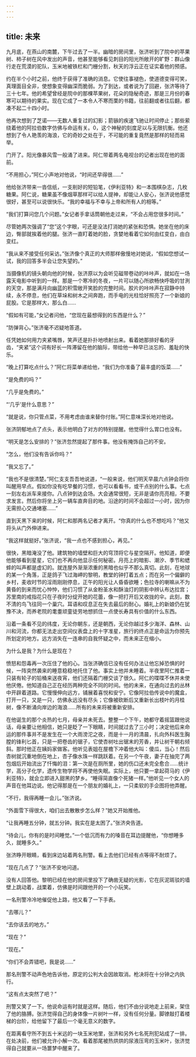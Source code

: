 ```yaml
---
---
---
```

title: 未来
---




九月底，在燕山的南麓，下午过去了一半。幽暗的房间里，张济听到了院中的苹果树、柿子树在风中发出的声音，他甚至能够看见刺目的阳光所敞开的旷野：群山像行走在荒漠的驼队，玉米地被铁栏和门栅分割，秋天的浮云正在证实着他的预感。

约在半个小时之前，他终于获得了准确的消息。它使往事褪色，使道德变得可笑，真理面目全非，使想象变得幽深而脆弱。为了到达，或者说为了回避，张济等待了三十七年。他的希望曾经是院中的那棵苹果树，花朵的隐秘奇迹，那是三月份的春寒可以期待的果实。现在它成了一本令人不寒而栗的书籍，往前翻或者往后翻，都凑不起二十四小时。

他再次想到了芝诺——无数人重复过的幻影；箭镞的疾速飞驰让时间停止；那些萦绕着他的阿拉伯数字仿佛与命运有关。0，这个神秘的刻度足以与无限抗衡。他还想到了令人艳羡的海浪，它的奇妙之处在于，不可能的重复竟然是那样的轻而易举。

门开了。阳光像暴风雪一般涌了进来。阿仁带着两名电视台的记者出现在他的面前。

“不用担心，”阿仁小声地对他说，“时间还早得很……”

他给张济带来一沓信纸，一支削好的短铅笔，《伊利亚特》和一本围棋杂志，几枚糖果。阿仁说，糖果虽不像烟草那样可以给人提神，却能让人安心，张济说他感觉很好，甚至可以说很快乐。“我的幸福与不幸与上帝和所有人的相等。”

“我们打算问您几个问题。”女记者手拿话筒朝他走过来，“不会占用您很多时间。”

尽管她两次强调了“您”这个字眼，可还是没法打消她的紧张和恐惧。她坐在他的床边，臀部就挨着他的腿。张济一直盯着她的脸，贪婪地看着它如何由红变白，由白变红。

“我从来不接受任何采访。”张济像个真正的大师那样傲慢地对她说，“假如您想试一试，我的回答多半会让您失望的。”

当摄像机的镜头朝向他的时候，张济原以为会听见磁带卷动的咔咔声，就如在一场露天电影中听到的一样。那是一个寒冷的冬夜，一片可以随心所欲畅快呼吸的甘洌的天空，那是满月向幽蓝的积雪敞开笑脸的完整时间。胶片的咔咔声在寂静中持续，永不停息，他们在草垛和树木之间奔跑，而手电的光柱恰好照亮了一个新娘的屁股。它是那样大，那么白……

“假如有可能，”女记者问他，“您现在最想得到的东西是什么？”

“防弹背心。”张济毫不迟疑地答道。

任凭她如何用力夹紧嘴唇，笑声还是扑扑地喷射出来。看着她那排好看的牙齿，“夹紧”这个词有好长一阵滞留在他的脑际，带给他一种早已淡忘的、羞耻的快乐。

“晚上打算吃点什么？”阿仁将菜单递给他，“我们为你准备了最丰盛的饭菜……”

“是免费的吗？”

“几乎是免费的。”

“‘几乎’是什么意思？”

“就是说，你只管点菜，不用考虑由谁来替你付账。”阿仁意味深长地对他说。

张济阴郁地点了点头，表示他明白了对方的特别提醒。他觉得什么胃口也没有。

“明天是怎么安排的？”张济忽然提起了那件事。他没有掩饰自己的不安。

“怎么，他们没有告诉你吗？”

“我又忘了。”

“我也不是很清楚。”阿仁支支吾吾地说道，“一般来说，他们明天早晨六点钟会将你叫醒用早点。假如你没有吃早餐的习惯，也可以看看书，或干点别的什么事。七点一刻左右派车来接你。八点钟到达会场。大会通常很短，无非是请你亮亮相，不要求发言。然后你将坐上另一辆车直奔目的地。沿途的时间不会超过一小时，因为你无需担心交通堵塞……”

直到天黑下来的时候，阿仁和那两名记者才离开。“你真的什么也不想吃吗？”他又将头从门外伸进来。

“我这样就挺好。”张济说，“我一点也不感到担心，再见。”

很快，黑暗淹没了他。建筑物的墙壁和巨大的穹顶将它与星空隔开。他知道，即便他能够看到星星，它们也不再向他显示任何秘密。月亮上的暗影、潮汐、季节和蟋蟀的叫声都是虚幻的。就连屋外渐渐浓重的黑暗也似乎不那么真切。此刻，在地球的某一个角落，正是鸽子飞过海岬的黎明，教堂的钟打着五点；而在另一个偏僻的乡村，麦收时节的淫雨刚刚停息，正午的阳光让人昏昏欲睡；色拉寺的喇嘛从不为黄昏的到来而忧心忡忡，他们习惯了从金粉圣水和酥油灯的阴影中辨认布达拉宫；苏里南的戒指花只在子夜时分绽开她的花蕾，像一把打开后又收拢的伞。此刻，数不清的鸟飞往同一个巢穴。耳语和叹息正在失去最后的耐心。婚礼上的新娘仍在犹豫不决，而养老院的耄耋顽童徒劳地想抓住一点使长寿具有价值的什么东西。

沿着一条看不见的纬度，无论你朝东，还是朝西，无论你越过多少海洋、森林、山川和河流，你都无法走出空间仪表盘上的十字准星，旅行的终点正是命运为你预先所划定的地方。远方消失在一连串的自我怀疑之中，而未来正在缩小。

为什么是我？为什么是现在？

愤怒和怨毒再一次压住了他的心。当张济确信已没有任何办法让他忘掉恐惧的时候，一阵突然袭来的睡意稳稳地托住了他。事实上他并未睡着。半夜里阿仁推着一只装有轮子的铅桶来送夜宵，他们还隔着门栅交谈了很久。阿仁的喋喋不休并未使他厌倦。他知道自己正在经历两种完全不同的时间。他的未来，在通向过去的丛林中开辟着道路。它慢慢伸向远方，铺展着喜悦和安宁。它像阿拉伯传说中的魔盒，打开一只，又是一只，仿佛永远没有尽头；它像被砍断后又重新长出枝叶的月桂树，像不断涌向岸边的海浪……所有的未来将被重新安排。

在他诞生的那个炎热的七月，母亲并未死去。整整一个下午，她都守着摇篮跟他说话，母亲要让他相信，她只是眨了一下眼睛，时间就过去了三小时；决定他后来命运的那件事并不是发生在一个大雨滂沱之夜，而是十一月的清晨，扎向外科医生胸膛的锋利匕首，只是一把卷齿的锯子，它使杏树吐出锯末的芳香，并让树干朝右倾斜。那时他正在姨妈家做客。他听见表姐在屋檐下冲着他大叫：傻瓜，当心！然后杏树就沉重地倒在地上，杏子像水珠一样跳跃着。在另一个午夜，妻子在抽完了两包烟后开始流出了忏悔的泪：第一次是在厕所里，她的伤口还未完全愈合……统计学，高分子化学，遗传生物学将不再使他失眠。实际上，他只要一拿起荷马的《伊利亚特》，就会立即进入甜黑的梦乡。“睡得简直像个死猪一样。”他听见一个女人的声音在他耳边说。他记得那是在一个朋友的婚礼上，一只柔软的手企图将他弄醒。

“不行，我得再睡一会儿。”张济说。

“外面雪下得很大，咱们出去散散步怎么样？”她又开始推他。

“让我再睡五分钟，就五分钟。我实在是太困了。”张济央告道。

“待会儿，你有的是时间睡觉。”一个低沉而有力的嗓音在耳边提醒他，“你想睡多久，就睡多久。”

张济睁开眼睛，看到床边站着两名刑警。看上去他们已经有点等得不耐烦了。

“现在几点了？”张济不安地问道。

没有人回答他。黎明已经在他的房间里投下了确凿无疑的光影，它在灰泥斑驳的墙壁上跳动着，战栗着，仿佛是时间跟他开的一个小玩笑。

一名刑警冷冷地催促他上路，他又看了一下手表。

“去哪儿？”

“去你该去的地方。”

“现在？”

“现在。”

“你们不会弄错吧，我是说……”

那名刑警不动声色地告诉他，原定的公判大会因故取消。枪决将在十分钟之内执行。

“这有点太突然了吧？”

刑警又笑了一下。他说命运有时就是这样。随后，他们不由分说地走上前来，架住了他的胳膊。张济觉得自己的身体像一片树叶一样，没有任何分量。脚镣敲打着楼梯的台阶，给他留下了最后一个毫无意义的数字。

在距离看守所不到五十米远的一块玉米地里，张济和另外七名死刑犯站成了一排。在处决前，他们被允许小解一次。看着那尾被热烘烘的尿液压弯的玉米叶，张济觉得自己就要从一场噩梦中醒来了。